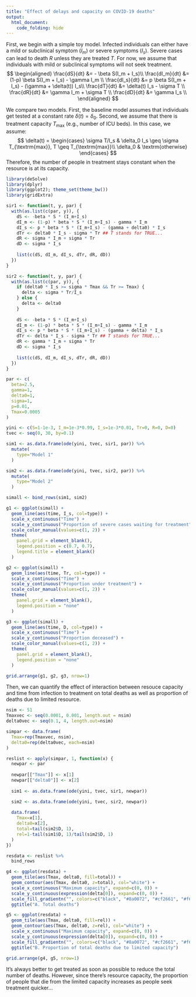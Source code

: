 ```yaml
---
title: "Effect of delays and capacity on COVID-19 deaths"
output: 
  html_document:
    code_folding: hide
---
```


First, we begin with a simple toy model. Infected individuals can either have a mild or subclinical symptom ($I_m$) or severe symptoms ($I_s$). 
Severe cases can lead to death $R$ unless they are treated $T$.
For now, we assume that individuals with mild or subclinical symptoms will not seek treatment.
$$
\begin{aligned}
\frac{dS}{dt} &= - \beta S(I_m + I_s)\\
\frac{dI_m}{dt} &= (1-p) \beta S(I_m + I_s) - \gamma I_m \\
\frac{dI_s}{dt} &= p \beta S(I_m + I_s) - (\gamma + \delta(t)) I_s\\
\frac{dT}{dt} &= \delta(t) I_s - \sigma T \\
\frac{dR}{dt} &= \gamma I_m + \sigma T \\
\frac{dD}{dt} &= \gamma I_s \\
\end{aligned}
$$

We compare two models.
First, the baseline model assumes that individuals get tested at a constant rate $\delta(t) = \delta_0$.
Second, we assume that there is treatment capacity $T_{\textrm{max}}$ (e.g., number of ICU beds).
In this case, we assume:
$$
\delta(t) = \begin{cases}
\sigma T/I_s & \delta_0 I_s \geq \sigma T_{\textrm{max}}, T \geq T_{\textrm{max}}\\
\delta_0 & \textrm{otherwise}
\end{cases}
$$
Therefore, the number of people in treatment stays constant when the resource is at its capacity.

```r
library(deSolve)
library(dplyr)
library(ggplot2); theme_set(theme_bw())
library(gridExtra)

sir1 <- function(t, y, par) {
  with(as.list(c(par, y)), {
    dS <- -beta * S * (I_m+I_s)
    dI_m <- (1-p) * beta * S * (I_m+I_s) - gamma * I_m
    dI_s <- p * beta * S * (I_m+I_s) - (gamma + delta0) * I_s
    dTr <- delta0 * I_s - sigma * Tr ## T stands for TRUE...
    dR <- sigma * I_m + sigma * Tr
    dD <- sigma * I_s
    
    list(c(dS, dI_m, dI_s, dTr, dR, dD))
  })
}

sir2 <- function(t, y, par) {
  with(as.list(c(par, y)), {
    if (delta0 * I_s >= sigma * Tmax && Tr >= Tmax) {
      delta <- sigma * Tr/I_s
    } else {
      delta <- delta0
    }
    
    dS <- -beta * S * (I_m+I_s)
    dI_m <- (1-p) * beta * S * (I_m+I_s) - gamma * I_m
    dI_s <- p * beta * S * (I_m+I_s) - (gamma + delta) * I_s
    dTr <- delta * I_s - sigma * Tr ## T stands for TRUE...
    dR <- gamma * I_m + sigma * Tr
    dD <- sigma * I_s
    
    list(c(dS, dI_m, dI_s, dTr, dR, dD))
  })
}

par <- c(
  beta=2.5,
  gamma=1,
  delta0=1,
  sigma=1,
  p=0.01,
  Tmax=0.0005
)

yini <- c(S=1-1e-3, I_m=1e-3*0.99, I_s=1e-3*0.01, Tr=0, R=0, D=0)
tvec <- seq(0, 30, by=0.1)

sim1 <- as.data.frame(ode(yini, tvec, sir1, par)) %>%
  mutate(
    type="Model 1"
  )

sim2 <- as.data.frame(ode(yini, tvec, sir2, par)) %>%
  mutate(
    type="Model 2"
  )

simall <- bind_rows(sim1, sim2)

g1 <- ggplot(simall) +
  geom_line(aes(time, I_s, col=type)) +
  scale_x_continuous("Time") +
  scale_y_continuous("Proportion of severe cases waiting for treatment") +
  scale_color_manual(values=c(1, 2)) +
  theme(
    panel.grid = element_blank(),
    legend.position = c(0.7, 0.7),
    legend.title = element_blank()
  )

g2 <- ggplot(simall) +
  geom_line(aes(time, Tr, col=type)) +
  scale_x_continuous("Time") +
  scale_y_continuous("Proportion under treatment") +
  scale_color_manual(values=c(1, 2)) +
  theme(
    panel.grid = element_blank(),
    legend.position = "none"
  )

g3 <- ggplot(simall) +
  geom_line(aes(time, D, col=type)) +
  scale_x_continuous("Time") +
  scale_y_continuous("Proportion deceased") +
  scale_color_manual(values=c(1, 2)) +
  theme(
    panel.grid = element_blank(),
    legend.position = "none"
  )

grid.arrange(g1, g2, g3, nrow=1)
```

Then, we can quantify the effect of interaction between resouce capacity and time from infection to treatment on total deaths as well as proportion of deaths due to limited resource.


```r
nsim <- 51
Tmaxvec <- seq(0.0001, 0.001, length.out = nsim)
delta0vec <- seq(0.1, 4, length.out=nsim)

simpar <- data.frame(
  Tmax=rep(Tmaxvec, nsim),
  delta0=rep(delta0vec, each=nsim)
)

reslist <- apply(simpar, 1, function(x) {
  newpar <- par
  
  newpar[["Tmax"]] <- x[1]
  newpar[["delta0"]] <- x[2]
  
  sim1 <- as.data.frame(ode(yini, tvec, sir1, newpar))

  sim2 <- as.data.frame(ode(yini, tvec, sir2, newpar))
  
  data.frame(
    Tmax=x[1],
    delta0=x[2],
    total=tail(sim2$D, 1),
    rel=1-tail(sim1$D, 1)/tail(sim2$D, 1)
  )
})

resdata <- reslist %>%
  bind_rows

g4 <- ggplot(resdata) +
  geom_tile(aes(Tmax, delta0, fill=total)) +
  geom_contour(aes(Tmax, delta0, z=total), col="white") +
  scale_x_continuous("Maximum capacity", expand=c(0, 0)) +
  scale_y_continuous(expression(delta[0]), expand=c(0, 0)) +
  scale_fill_gradientn("", colors=c("black", "#8a0072", "#cf2661", "#f66d4e", "#ffb34a", "#f9f871")) +
  ggtitle("A. Total deaths")

g5 <- ggplot(resdata) +
  geom_tile(aes(Tmax, delta0, fill=rel)) +
  geom_contour(aes(Tmax, delta0, z=rel), col="white") +
  scale_x_continuous("Maximum capacity", expand=c(0, 0)) +
  scale_y_continuous(expression(delta[0]), expand=c(0, 0)) +
  scale_fill_gradientn("", colors=c("black", "#8a0072", "#cf2661", "#f66d4e", "#ffb34a", "#f9f871")) +
  ggtitle("B. Proportion of total deaths due to limited capacity")

grid.arrange(g4, g5, nrow=1)
```

It's always better to get treated as soon as possible to reduce the total number of deaths.
However, since there's resource capacity, the proportion of people that die from the limited capacity increases as people seek treatment quicker...
